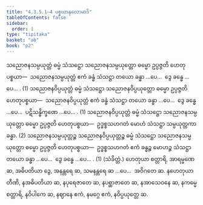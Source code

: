 ```yaml
---
title: "4.3.5.1–4 ပစ္စယာနုလောမာဒိ"
tableOfContents: false
sidebar:
  order: 1
type: "tipitaka"
basket: "ab"
book: "p2"
---
```



<DynamicBreadcrumb />

<Division number="63" book="p2" e="ch" v="38" p="109">

<Paragraph number="1474" book="p2">
သညောဇနသမ္ပယုတ္တံ ဓမ္မံ သံသဋ္ဌော သညောဇနသမ္ပယုတ္တော ဓမ္မော ဥပ္ပဇ္ဇတိ ဟေတုပစ္စယာ—  သညောဇနသမ္ပယုတ္တံ ဧကံ ခန္ဓံ သံသဋ္ဌာ တယော ခန္ဓာ …ပေ…  ဒွေ ခန္ဓေ …ပေ… . (1)
</Paragraph>

<Paragraph number="1475" book="p2">
သညောဇနဝိပ္ပယုတ္တံ ဓမ္မံ သံသဋ္ဌော သညောဇနဝိပ္ပယုတ္တော ဓမ္မော ဥပ္ပဇ္ဇတိ ဟေတုပစ္စယာ—  သညောဇနဝိပ္ပယုတ္တံ ဧကံ ခန္ဓံ သံသဋ္ဌာ တယော ခန္ဓာ …ပေ…  ဒွေ ခန္ဓေ …ပေ…  ပဋိသန္ဓိက္ခဏေ …ပေ… . (1)
</Paragraph>

<Paragraph number="1476" book="p2">
သညောဇနဝိပ္ပယုတ္တံ ဓမ္မံ သံသဋ္ဌော သညောဇနသမ္ပယုတ္တော ဓမ္မော ဥပ္ပဇ္ဇတိ ဟေတုပစ္စယာ—  ဥဒ္ဓစ္စသဟဂတံ မောဟံ သံသဋ္ဌာ သမ္ပယုတ္တကာ ခန္ဓာ. (2)
</Paragraph>

<Paragraph number="1477" book="p2">
သညောဇနသမ္ပယုတ္တဉ္စ သညောဇနဝိပ္ပယုတ္တဉ္စ ဓမ္မံ သံသဋ္ဌော သညောဇနသမ္ပယုတ္တော ဓမ္မော ဥပ္ပဇ္ဇတိ ဟေတုပစ္စယာ—  ဥဒ္ဓစ္စသဟဂတံ ဧကံ ခန္ဓဉ္စ မောဟဉ္စ သံသဋ္ဌာ တယော ခန္ဓာ …ပေ…  ဒွေ ခန္ဓေ …ပေ… . (1) (သံခိတ္တံ.)
</Paragraph>

</Division>
<Division number="64" book="p2" e="ch" v="38" p="109">

<Paragraph number="1478" book="p2">
ဟေတုယာ စတ္တာရိ, အာရမ္မဏေ ဆ, အဓိပတိယာ ဒွေ, အနန္တရေ ဆ, သမနန္တရေ ဆ …ပေ…  အဝိဂတေ ဆ.
</Paragraph>

</Division>
<Division number="65" book="p2" e="ch" v="38" p="109">

<Paragraph number="1479" book="p2">
နဟေတုယာ တီဏိ, နအဓိပတိယာ ဆ, နပုရေဇာတေ ဆ, နပစ္ဆာဇာတေ ဆ, နအာသေဝနေ ဆ, နကမ္မေ စတ္တာရိ, နဝိပါကေ ဆ, နဈာနေ ဧကံ, နမဂ္ဂေ ဧကံ, နဝိပ္ပယုတ္တေ ဆ.
</Paragraph>
</Division>